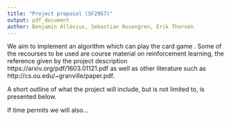 ```yaml
---
title: "Project proposal (SF2957)"
output: pdf_document
author: Benjamin Allévius, Sebastian Rosengren, Erik Thorsén
---
```


We aim to implement an \textbf{reinforcement learning} algorithm which can play the card game \textbf{blackjack}. Some of the recourses to be used are course material on reinforcement learning, the reference given by the project description https://arxiv.org/pdf/1603.01121.pdf as well as other literature such as http://cs.ou.edu/~granville/paper.pdf.

A short outline of what the project will include, but is not limited to, is presented below.
\begin{enumerate}
\item A working reinforcement algorithm which is able to play blackjack using the existing blackjack libraries, ex. OpenAI Gym: https://github.com/dennybritz/reinforcement-learning/blob/master/lib/envs/blackjack.py.
\item Code in python 3.6 together with tensorflow whenever possible.
\item Github repository available for future participants to work with.
\end{enumerate}

If time permits we will also...